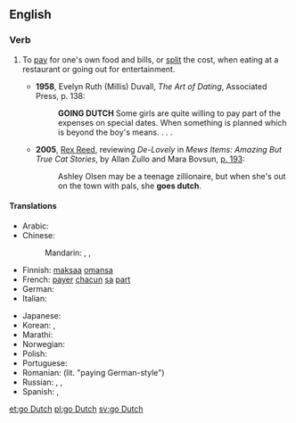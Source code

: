 ==English==
{{wikipedia|Going Dutch}}

===Verb===
{{en-verb|goes Dutch|going Dutch|went Dutch|gone Dutch}}

# {{lb|en|idiomatic}} To [[pay]] for one's own food and bills, or [[split]] the cost, when eating at a restaurant or going out for entertainment.
#* '''1958''', Evelyn Ruth (Millis) Duvall, ''The Art of Dating'', Associated Press, p. 138:
#*: '''GOING DUTCH''' Some girls are quite willing to pay part of the expenses on special dates. When something is planned which is beyond the boy's means. . . .
#* '''2005''', [[w:Rex Reed|Rex Reed]], reviewing ''De-Lovely'' in ''Mews Items: Amazing But True Cat Stories'', by Allan Zullo and Mara Bovsun, [http://books.google.com/books?id=m2G5BIoIKZgC&pg=RA1-PA193&dq=%22goes+Dutch%22&lr=&ei=Ip1kR6PgCYLusgPSorScAw&sig=pPIwDBOtKTAZB9TTurE0u7j-7oY#PRA1-PA195,M1 p. 193]:
#*: Ashley Olsen may be a teenage zillionaire, but when she's out on the town with pals, she '''goes dutch'''.

====Translations====
{{trans-top|split the cost}}
* Arabic: {{t|ar|تقاسم التكلفة|alt=تقاسم التكلفَة}}
* Chinese:
*: Mandarin: {{qualifier|informal}} {{t+|cmn|AA制|tr=èièi zhì|sc=Hani}}, {{qualifier|formal}} {{t|cmn|各自付帳|sc=Hani}}, {{t|cmn|各自付帐|tr=gèzì fùzhàng|sc=Hani}}
* Finnish: [[maksaa]] [[oma|omansa]]
* French: [[payer]] [[chacun]] [[sa]] [[part#French|part]]
* German: {{t|de|getrennte Kasse machen}}
* Italian: {{t|it|fare alla romana}}
{{trans-mid}}
* Japanese: {{t|ja|割り勘|alt=割り勘にする|tr=わりかんにする, warikan ni suru}}
* Korean: {{t|ko|더치페이|sc=Kore}}, {{t|ko|엔빵|sc=Kore}}
* Marathi: {{t|mr|तुझे तु माझे मी|tr=tujhe tu mājhe mī|sc=Deva}}
* Norwegian: {{t+|no|spleise}}
* Polish: {{t|pl|płacić osobno}}
* Portuguese: {{t|pt|[[dividir]] [[o]] [[custo]]}}
* Romanian: {{t|ro|plăti nemțește}} (lit. "paying German-style")
* Russian: {{t|ru|устра́ивать скла́дчину|impf}}, {{t|ru|устро́ить скла́дчину|pf}}, {{t|ru|плати́ть отде́льно}}
* Spanish: {{t|es|ir a escote}}, {{t|es|pagar a escote}}
{{trans-bottom}}

[[et:go Dutch]]
[[pl:go Dutch]]
[[sv:go Dutch]]